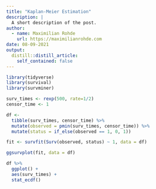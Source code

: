 ```yaml
---
title: "Kaplan-Meier Estimation"
description: |
  A short description of the post.
author:
  - name: Maximilian Rohde
    url: https://maximilianrohde.com
date: 08-09-2021
output:
  distill::distill_article:
    self_contained: false
---
```



```r
library(tidyverse)
library(survival)
library(survminer)
```

```r
surv_times <- rexp(500, rate=1/2)
censor_time <- 1
```

```r
df <-
  tibble(surv_times, censor_time) %>%
  mutate(observed = pmin(surv_times, censor_time)) %>%
  mutate(status = if_else(observed == 1, 0, 1))
```

```r
fit <- survfit(Surv(observed, status) ~ 1, data = df)
```

```r
ggsurvplot(fit, data = df)
```


```r
df %>%
  ggplot() +
  aes(surv_times) +
  stat_ecdf()
```





